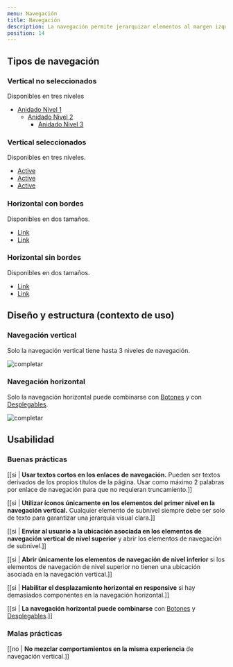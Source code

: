 ```yaml
---
menu: Navegación
title: Navegación
description: La navegación permite jerarquizar elementos al margen izquierdo de una página en forma vertical, o mostrar la sub navegación dentro de una sección de un sitio web de forma horizontal.
position: 14
---
```


## Tipos de navegación

### Vertical no seleccionados

Disponibles en tres niveles

<nav class="content-2 text">
  <ul class="nav flex-column nav-pills nav-lg">
    <li class="nav-item">
      <a class="nav-link active-child" href="#">
        <span>Anidado Nivel 1</span>
      </a>
      <ul class="nav flex-column nav-pills">
        <li class="nav-item">
          <a class="nav-link active-child" href="#">
            <span>Anidado Nivel 2</span>
          </a>
          <ul class="nav flex-column nav-pills">
            <li class="nav-item">
              <a class="nav-link" href="#">
                <span>Anidado Nivel 3</span>
              </a>
            </li>
          </ul>
        </li>
      </ul>
    </li>
  </ul>
</nav>

### Vertical seleccionados

Disponibles en tres niveles.

<nav class="content-2 text">
  <ul class="nav flex-column nav-pills">
    <li class="nav-item">
      <a class="nav-link active" href="#">
        <span>Active</span>
      </a>
    </li>
    <li class="nav-item">
      <a class="nav-link active" href="#">
        <span>Active</span>
      </a>
    </li>
    <li class="nav-item">
      <a class="nav-link active" href="#">
        <span>Active</span>
      </a>
    </li>
  </ul>
</nav>

### Horizontal con bordes

Disponibles en dos tamaños.

<nav>
  <ul class="nav content-3 nav-pills">
    <li class="nav-item">
      <a class="nav-link border-link" href="#">
        <span>Link</span>
      </a>
    </li>
    <li class="nav-item">
      <a class="nav-link nav-link-sm border-link" href="#">
        <span>Link</span>
      </a>
    </li>
  </ul>
</nav>

### Horizontal sin bordes

Disponibles en dos tamaños.

<nav>
  <ul class="nav content-3 nav-pills">
    <li class="nav-item">
      <a class="nav-link" href="#">
        <span>Link</span>
      </a>
    </li>
    <li class="nav-item">
      <a class="nav-link" href="#">
        <span>Link</span>
      </a>
    </li>
  </ul>
</nav>

## Diseño y estructura (contexto de uso)

### Navegación vertical

Solo la navegación vertical tiene hasta 3 niveles de navegación.

![completar](/componentes/navegacion/navegacion-2.svg)

### Navegación horizontal

Solo la navegación horizontal puede combinarse con [Botones](https://gcba.github.io/Obelisco/?path=/story/componentes-bot%C3%B3n--colores)
y con [Desplegables](https://gcba.github.io/Obelisco/?path=/story/componentes-desplegables--desplegable-con-icono).

![completar](/componentes/navegacion/navegacion-1.svg)

## Usabilidad

### Buenas prácticas

[[si | **Usar textos cortos en los enlaces de navegación.** Pueden ser textos derivados de los propios títulos de la página. Usar como máximo 2 palabras por enlace de navegación para que no requieran truncamiento.]]

[[si | **Utilizar íconos únicamente en los elementos del primer nivel en la navegación vertical.** Cualquier elemento de subnivel siempre debe ser solo de texto para garantizar una jerarquía visual clara.]]

[[si | **Enviar al usuario a la ubicación asociada en los elementos de navegación vertical de nivel superior** y abrir los elementos de navegación de subnivel.]]

[[si | **Abrir únicamente los elementos de navegación de nivel inferior** si los elementos de navegación de nivel superior no tienen una ubicación asociada en la navegación vertical.]]

[[si | **Habilitar el desplazamiento horizontal en responsive** si hay demasiados componentes en la navegación horizontal.]]

[[si | **La navegación horizontal puede combinarse** con [Botones](https://gcba.github.io/Obelisco/?path=/story/componentes-bot%C3%B3n--colores) y [Desplegables](https://gcba.github.io/Obelisco/?path=/story/componentes-desplegables--desplegable-con-icono).]]

### Malas prácticas

[[no | **No mezclar comportamientos en la misma experiencia** de navegación vertical.]]
